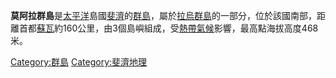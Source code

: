 '''莫阿拉群島'''是[[太平洋|太平洋]]島國[[斐濟|斐濟]]的[[群島|群島]]，屬於[[拉烏群島|拉烏群島]]的一部分，位於該國南部，距離首都[[蘇瓦|蘇瓦]]約160公里，由3個島嶼組成，受[[熱帶氣候|熱帶氣候]]影響，最高點海拔高度468米。

{{Coord|18|50|S|179|55|W|type:isle|display=title}}

{{Fiji-stub}}
{{斐濟島嶼}}

[[Category:群島|Category:群島]]
[[Category:斐濟地理|Category:斐濟地理]]